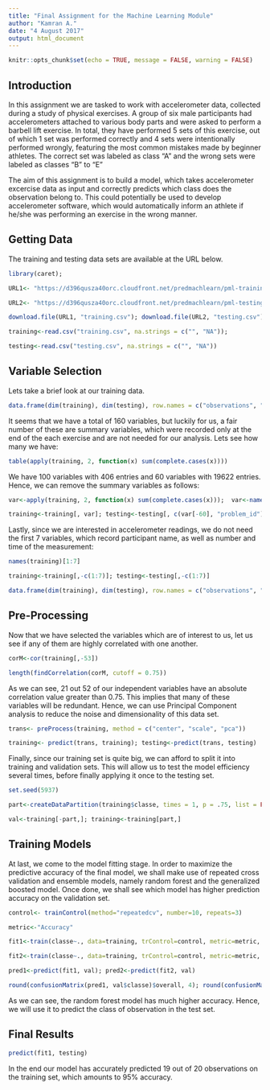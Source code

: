 ```yaml
---
title: "Final Assignment for the Machine Learning Module"
author: "Kamran A."
date: "4 August 2017"
output: html_document
---
```


```r
knitr::opts_chunk$set(echo = TRUE, message = FALSE, warning = FALSE)
```

## Introduction

In this assignment we are tasked to work with accelerometer data, collected during a study of physical exercises. A group of six male participants had accelerometers attached to various body parts and were asked to perform a barbell lift exercise. In total, they have performed 5 sets of this exercise, out of which 1 set was performed correctly and 4 sets were intentionally performed wrongly, featuring the most common mistakes made by beginner athletes. The correct set was labeled as class "A" and the wrong sets were labeled as classes "B" to "E"

The aim of this assignment is to build a model, which takes accelerometer excercise data as input and correctly predicts which class does the observation belong to. This could potentially be used to develop accelerometer software, which would automatically inform an athlete if he/she was performing an exercise in the wrong manner.

## Getting Data

The training and testing data sets are available at the URL below.

```r
library(caret); 

URL1<- "https://d396qusza40orc.cloudfront.net/predmachlearn/pml-training.csv"

URL2<- "https://d396qusza40orc.cloudfront.net/predmachlearn/pml-testing.csv"

download.file(URL1, "training.csv"); download.file(URL2, "testing.csv")

training<-read.csv("training.csv", na.strings = c("", "NA")); 

testing<-read.csv("testing.csv", na.strings = c("", "NA"))
```

## Variable Selection

Lets take a brief look at our training data.

```r

data.frame(dim(training), dim(testing), row.names = c("observations", "variables"))

```

It seems that we have a total of 160 variables, but luckily for us, a fair number of these are summary variables, which were recorded only at the end of the each exercise and are not needed for our analysis. Lets see how many we have:

```r
table(apply(training, 2, function(x) sum(complete.cases(x))))

```

We have 100 variables with 406 entries and 60 variables with 19622 entries. Hence, we can remove the summary variables as follows:

```r
var<-apply(training, 2, function(x) sum(complete.cases(x)));  var<-names(var[var!=406])

training<-training[, var]; testing<-testing[, c(var[-60], "problem_id")]
```

Lastly, since we are interested in accelerometer readings, we do not need the first 7 variables, which record participant name, as well as number and time of the measurement:

```r
names(training)[1:7]
```

```r
training<-training[,-c(1:7)]; testing<-testing[,-c(1:7)]

data.frame(dim(training), dim(testing), row.names = c("observations", "variables"))
```
## Pre-Processing

Now that we have selected the variables which are of interest to us, let us see if any of them are highly correlated with one another. 

```r
corM<-cor(training[,-53])

length(findCorrelation(corM, cutoff = 0.75))
```

As we can see, 21 out 52 of our independent variables have an absolute correlation value greater than 0.75. This implies that many of these variables will be redundant. Hence, we can use Principal Component analysis to reduce the noise and dimensionality of this data set. 

```r
trans<- preProcess(training, method = c("center", "scale", "pca"))

training<- predict(trans, training); testing<-predict(trans, testing)
```

Finally, since our training set is quite big, we can afford to split it into training and validation sets. This will allow us to test the model efficiency several times, before finally applying it once to the testing set. 

```r
set.seed(5937)

part<-createDataPartition(training$classe, times = 1, p = .75, list = FALSE)

val<-training[-part,]; training<-training[part,]
```

## Training Models

At last, we come to the model fitting stage. In order to maximize the predictive accuracy of the final model, we shall make use of repeated cross validation and ensemble models, namely random forest and the generalized boosted model. Once done, we shall see which model has higher prediction accuracy on the validation set. 

```r
control<- trainControl(method="repeatedcv", number=10, repeats=3)

metric<-"Accuracy"

fit1<-train(classe~., data=training, trControl=control, metric=metric, method = "rf")

fit2<-train(classe~., data=training, trControl=control, metric=metric, method = "gbm", verbose=FALSE)

pred1<-predict(fit1, val); pred2<-predict(fit2, val)

round(confusionMatrix(pred1, val$classe)$overall, 4); round(confusionMatrix(pred2, val$classe)$overall, 4)

```
As we can see, the random forest model has much higher accuracy. Hence, we will use it to predict the class of observation in the test set. 

## Final Results

```r

predict(fit1, testing)
```

In the end our model has accurately predicted 19 out of 20 observations on the training set, which amounts to 95% accuracy. 
